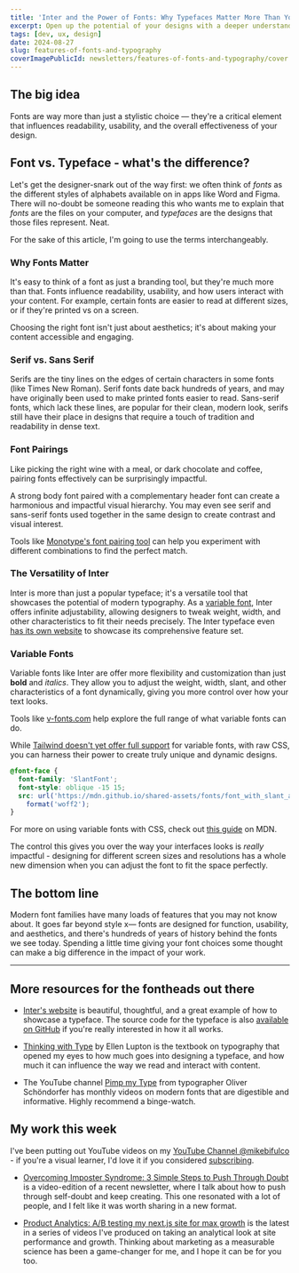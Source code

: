 ```yaml
---
title: 'Inter and the Power of Fonts: Why Typefaces Matter More Than You Think'
excerpt: Open up the potential of your designs with a deeper understanding of what variable fonts like Inter can do.
tags: [dev, ux, design]
date: 2024-08-27
slug: features-of-fonts-and-typography
coverImagePublicId: newsletters/features-of-fonts-and-typography/cover
---
```


## The big idea

Fonts are way more than just a stylistic choice — they're a critical element that influences readability, usability, and the overall effectiveness of your design.

## Font vs. Typeface - what's the difference?

Let's get the designer-snark out of the way first: we often think of _fonts_ as the different styles of alphabets available on in apps like Word and Figma. There will no-doubt be someone reading this who wants me to explain that _fonts_ are the files on your computer, and _typefaces_ are the designs that those files represent. Neat.

For the sake of this article, I'm going to use the terms interchangeably.

### Why Fonts Matter

It's easy to think of a font as just a branding tool, but they're much more than that. Fonts influence readability, usability, and how users interact with your content. For example, certain fonts are easier to read at different sizes, or if they're printed vs on a screen.

Choosing the right font isn't just about aesthetics; it's about making your content accessible and engaging.

### Serif vs. Sans Serif

Serifs are the tiny lines on the edges of certain characters in some fonts (like Times New Roman). Serif fonts date back hundreds of years, and may have originally been used to make printed fonts easier to read. Sans-serif fonts, which lack these lines, are popular for their clean, modern look, serifs still have their place in designs that require a touch of tradition and readability in dense text.

### Font Pairings

Like picking the right wine with a meal, or dark chocolate and coffee, pairing fonts effectively can be surprisingly impactful.

A strong body font paired with a complementary header font can create a harmonious and impactful visual hierarchy. You may even see serif and sans-serif fonts used together in the same design to create contrast and visual interest.

Tools like [Monotype's font pairing tool](https://www.monotype.com/font-pairing#/playground?fontPair1=NimbusRomNo9T-Reg&fontPair2=Devoid) can help you experiment with different combinations to find the perfect match.

### The Versatility of Inter

Inter is more than just a popular typeface; it's a versatile tool that showcases the potential of modern typography. As a [variable font](https://fonts.google.com/knowledge/introducing_type/introducing_variable_fonts), Inter offers infinite adjustability, allowing designers to tweak weight, width, and other characteristics to fit their needs precisely. The Inter typeface even [has its own website](https://rsms.me/inter/) to showcase its comprehensive feature set.

### Variable Fonts

Variable fonts like Inter are offer more flexibility and customization than just **bold** and _italics_. They allow you to adjust the weight, width, slant, and other characteristics of a font dynamically, giving you more control over how your text looks.

Tools like [v-fonts.com](https://v-fonts.com/) help explore the full range of what variable fonts can do.

While [Tailwind doesn't yet offer full support](https://github.com/tailwindlabs/tailwindcss/discussions/3225) for variable fonts, with raw CSS, you can harness their power to create truly unique and dynamic designs.

```css
@font-face {
  font-family: 'SlantFont';
  font-style: oblique -15 15;
  src: url('https://mdn.github.io/shared-assets/fonts/font_with_slant_axis.woff2')
    format('woff2');
}
```

For more on using variable fonts with CSS, check out [this guide](https://developer.mozilla.org/en-US/docs/Web/CSS/CSS_fonts/Variable_fonts_guide) on MDN.

The control this gives you over the way your interfaces looks is _really_ impactful - designing for different screen sizes and resolutions has a whole new dimension when you can adjust the font to fit the space perfectly.

## The bottom line

Modern font families have many loads of features that you may not know about. It goes far beyond style x— fonts are designed for function, usability, and aesthetics, and there's hundreds of years of history behind the fonts we see today. Spending a little time giving your font choices some thought can make a big difference in the impact of your work.

---

## More resources for the fontheads out there

- [Inter's website](https://rsms.me/inter/) is beautiful, thoughtful, and a great example of how to showcase a typeface. The source code for the typeface is also [available on GitHub](https://github.com/rsms/inter) if you're really interested in how it all works.

- [Thinking with Type](https://amzn.to/4dGghUk) by Ellen Lupton is the textbook on typography that opened my eyes to how much goes into designing a typeface, and how much it can influence the way we read and interact with content.

- The YouTube channel [Pimp my Type](https://www.youtube.com/watch?v=_WBGIbRwYd8&) from typographer Oliver Schöndorfer has monthly videos on modern fonts that are digestible and informative. Highly recommend a binge-watch.

## My work this week

I've been putting out YouTube videos on my [YouTube Channel @mikebifulco](https://youtube.com/@mikebifulco?sub_confirmation=1) - if you're a visual learner, I'd love it if you considered [subscribing](https://youtube.com/@mikebifulco?sub_confirmation=1).

- [Overcoming Imposter Syndrome: 3 Simple Steps to Push Through Doubt](https://youtu.be/cFtmaF3i3jQ) is a video-edition of a recent newsletter, where I talk about how to push through self-doubt and keep creating. This one resonated with a lot of people, and I felt like it was worth sharing in a new format.

- [Product Analytics: A/B testing my next.js site for max growth](https://youtu.be/2hVHjSwYoU8) is the latest in a series of videos I've produced on taking an analytical look at site performance and growth. Thinking about marketing as a measurable science has been a game-changer for me, and I hope it can be for you too.
